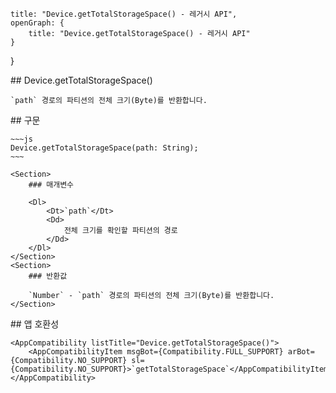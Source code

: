 
    title: "Device.getTotalStorageSpace() - 레거시 API",
    openGraph: {
        title: "Device.getTotalStorageSpace() - 레거시 API"
    }
}

<Section>
    ## Device.getTotalStorageSpace()

    `path` 경로의 파티션의 전체 크기(Byte)를 반환합니다.
</Section>
<Section>
    ## 구문

    ~~~js
    Device.getTotalStorageSpace(path: String);
    ~~~

    <Section>
        ### 매개변수

        <Dl>
            <Dt>`path`</Dt>
            <Dd>
                전체 크기를 확인할 파티션의 경로
            </Dd>
        </Dl>
    </Section>
    <Section>
        ### 반환값

        `Number` - `path` 경로의 파티션의 전체 크기(Byte)를 반환합니다.
    </Section>
</Section>
<Section>
    ## 앱 호환성

    <AppCompatibility listTitle="Device.getTotalStorageSpace()">
        <AppCompatibilityItem msgBot={Compatibility.FULL_SUPPORT} arBot={Compatibility.NO_SUPPORT} sl={Compatibility.NO_SUPPORT}>`getTotalStorageSpace`</AppCompatibilityItem>
    </AppCompatibility>
</Section>